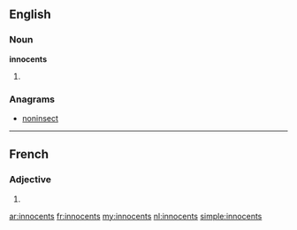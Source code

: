 ==English==

===Noun===
'''innocents'''

# {{plural of|innocent}}

===Anagrams===
* [[noninsect#English|noninsect]]

----

==French==

===Adjective===
{{fr-adj-form|m|p}}

# {{form of|masculine plural|innocent|lang=fr}}

[[ar:innocents]]
[[fr:innocents]]
[[my:innocents]]
[[nl:innocents]]
[[simple:innocents]]